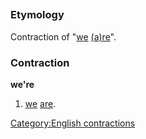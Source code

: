 =={{en}}==
[[Category:English contractions]]
===Etymology===
Contraction of "[[we]] [[are|(a)re]]".
===Contraction===
'''we're'''

#[[we]] [[are]].